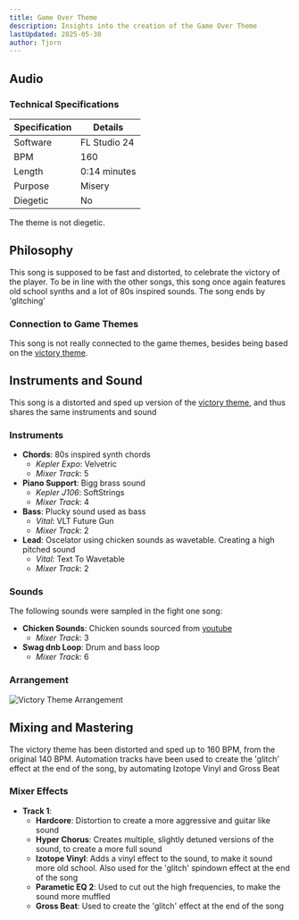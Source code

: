 ```yaml
---
title: Game Over Theme
description: Insights into the creation of the Game Over Theme
lastUpdated: 2025-05-30
author: Tjorn
---
```



## Audio

<AudioPlayer
  src="/music/game-over-song.mp3"
  title="Game Over Song"
  description="Altered sped-up and distorted version of the victory theme, to signify the player losing the battle."
/>

### Technical Specifications

| Specification | Details        |
| ------------- | -------------- |
| Software      | FL Studio 24   |
| BPM           | 160            |
| Length        | 0:14 minutes   |
| Purpose       | Misery |
| Diegetic      | No             |

The theme is not diegetic.


## Philosophy

This song is supposed to be fast and distorted, to celebrate the victory of the player.
To be in line with the other songs, this song once again features old school synths and a lot of 80s inspired sounds. The song ends by 'glitching'

### Connection to Game Themes

This song is not really connected to the game themes, besides being based on the [victory theme](/fowl-play/art/music/victory-theme).

## Instruments and Sound
This song is a distorted and sped up version of the [victory theme](/fowl-play/art/music/victory-theme/), and thus shares the same instruments and sound

### Instruments

- **Chords**: 80s inspired synth chords
  - _Kepler Expo_: Velvetric
  - _Mixer Track_: 5
- **Piano Support**: Bigg brass sound
  - _Kepler J106_: SoftStrings
  - _Mixer Track_: 4
- **Bass**: Plucky sound used as bass
  - _Vital_: VLT Future Gun
  - _Mixer Track_: 2
- **Lead**: Oscelator using chicken sounds as wavetable. Creating a high pitched sound
  - _Vital_: Text To Wavetable
  - _Mixer Track_: 2

### Sounds

The following sounds were sampled in the fight one song:

- **Chicken Sounds**: Chicken sounds sourced from [youtube](https://www.youtube.com/watch?v=dZB7vWsb1Co)
  - _Mixer Track_: 3
- **Swag dnb Loop**: Drum and bass loop
  - _Mixer Track_: 6

### Arrangement
![Victory Theme Arrangement](../../../../../assets/fowl-play/art/music/game-over/arrangement.png)

## Mixing and Mastering

The victory theme has been distorted and sped up to 160 BPM, from the original 140 BPM.
Automation tracks have been used to create the 'glitch' effect at the end of the song, by automating Izotope Vinyl and Gross Beat

### Mixer Effects
- **Track 1**:
  - **Hardcore**: Distortion to create a more aggressive and guitar like sound
  - **Hyper Chorus**: Creates multiple, slightly detuned versions of the sound, to create a more full sound
  - **Izotope Vinyl**: Adds a vinyl effect to the sound, to make it sound more old school. Also used for the 'glitch' spindown effect at the end of the song
  - **Parametic EQ 2**: Used to cut out the high frequencies, to make the sound more muffled
  - **Gross Beat**: Used to create the 'glitch' effect at the end of the song